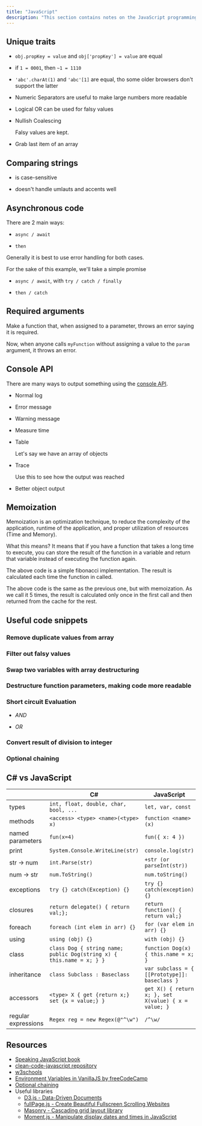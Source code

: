 ```yaml
---
title: "JavaScript"
description: "This section contains notes on the JavaScript programming language."
---
```



## Unique traits

- `obj.propKey = value` and `obj['propKey'] = value` are equal
- if `1 = 0001`, then `~1 = 1110`
- `'abc'.charAt(1)` and  `'abc'[1]` are equal, tho some older browsers don't support the latter
- Numeric Separators are useful to make large numbers more readable

  <Gist gistCode="2b192ecdd9213f18fca22b72c30fab2e" fileName="vars.js" />

- Logical OR can be used for falsy values

  <Gist gistCode="2b192ecdd9213f18fca22b72c30fab2e" fileName="logical-or.js" />

- Nullish Coalescing

  <Gist gistCode="2b192ecdd9213f18fca22b72c30fab2e" fileName="nullish-coalescing.js" />

  Falsy values are kept.
- Grab last item of an array

  <Gist gistCode="2b192ecdd9213f18fca22b72c30fab2e" fileName="array-items.js" />

## Comparing strings

- is case-sensitive

  <Gist gistCode="2b192ecdd9213f18fca22b72c30fab2e" fileName="comparing-strings-case.js" />

- doesn't handle umlauts and accents well

  <Gist gistCode="2b192ecdd9213f18fca22b72c30fab2e" fileName="comparing-strings-accents.js" />

## Asynchronous code

There are 2 main ways:

- `async / await`

  <Gist gistCode="2b192ecdd9213f18fca22b72c30fab2e" fileName="async-await.js" />

- `then`

  <Gist gistCode="2b192ecdd9213f18fca22b72c30fab2e" fileName="then.js" />

Generally it is best to use error handling for both cases.

For the sake of this example, we'll take a simple promise

<Gist gistCode="2b192ecdd9213f18fca22b72c30fab2e" fileName="promise.js" />

- `async / await`, with `try / catch / finally`

  <Gist gistCode="2b192ecdd9213f18fca22b72c30fab2e" fileName="async-try.js" />

- `then / catch`

  <Gist gistCode="2b192ecdd9213f18fca22b72c30fab2e" fileName="then-try.js" />

## Required arguments

Make a function that, when assigned to a parameter, throws an error saying it is required.

<Gist gistCode="2b192ecdd9213f18fca22b72c30fab2e" fileName="recommended-args.js" />

Now, when anyone calls `myFunction` without assigning a value to the `param` argument, it throws an error.

## Console API

There are many ways to output something using the [console API](https://developer.mozilla.org/en-US/docs/Web/API/console).

- Normal log

  <Gist gistCode="2b192ecdd9213f18fca22b72c30fab2e" fileName="csl.js" />

- Error message

  <Gist gistCode="2b192ecdd9213f18fca22b72c30fab2e" fileName="cse.js" />

- Warning message

  <Gist gistCode="2b192ecdd9213f18fca22b72c30fab2e" fileName="csw.js" />

- Measure time

  <Gist gistCode="2b192ecdd9213f18fca22b72c30fab2e" fileName="cs-time.js" />

- Table

  Let's say we have an array of objects

  <Gist gistCode="2b192ecdd9213f18fca22b72c30fab2e" fileName="cst.js" />

- Trace

  Use this to see how the output was reached

  <Gist gistCode="2b192ecdd9213f18fca22b72c30fab2e" fileName="cs-trace.js" />

- Better object output

  <Gist gistCode="2b192ecdd9213f18fca22b72c30fab2e" fileName="csd.js" />

## Memoization

Memoization is an optimization technique, to reduce the complexity of the application,
runtime of the application, and proper utilization of resources (Time and Memory).

What this means? It means that if you have a function that takes a long time to execute,
you can store the result of the function in a variable and return that variable instead of executing the function again.

<Gist gistCode="2b192ecdd9213f18fca22b72c30fab2e" fileName="function-call.js" />

The above code is a simple fibonacci implementation.
The result is calculated each time the function in called.

<Gist gistCode="2b192ecdd9213f18fca22b72c30fab2e" fileName="function-call-memoized.js" />

The above code is the same as the previous one, but with memoization.
As we call it 5 times, the result is calculated only once in the first call
and then returned from the cache for the rest.

## Useful code snippets

### Remove duplicate values from array

<Gist gistCode="2b192ecdd9213f18fca22b72c30fab2e" fileName="remove-duplicates.js" />

### Filter out falsy values

<Gist gistCode="2b192ecdd9213f18fca22b72c30fab2e" fileName="filter-falsy.js" />

### Swap two variables with array destructuring

<Gist gistCode="2b192ecdd9213f18fca22b72c30fab2e" fileName="multiple-vars.js" />

### Destructure function parameters, making code more readable

<Gist gistCode="2b192ecdd9213f18fca22b72c30fab2e" fileName="readable-args.js" />

### Short circuit Evaluation

- *AND*

  <Gist gistCode="2b192ecdd9213f18fca22b72c30fab2e" fileName="short-and.js" />

- *OR*

  <Gist gistCode="2b192ecdd9213f18fca22b72c30fab2e" fileName="short-or.js" />

### Convert result of division to integer

<Gist gistCode="2b192ecdd9213f18fca22b72c30fab2e" fileName="div-to-int.js" />

### Optional chaining

<Gist gistCode="2b192ecdd9213f18fca22b72c30fab2e" fileName="optional-chaining.js" />

## C\# vs JavaScript

|  | C\#| JavaScript |
| --- | --- | --- |
| types | `int, float, double, char, bool, ...` | `let, var, const` |
| methods | `<access> <type> <name>(<type> x)`  | `function <name>(x)` |
| named parameters | `fun(x=4)` | `fun({ x: 4 })` |
| print | `System.Console.WriteLine(str)` | `console.log(str)` |
| str -> num | `int.Parse(str)` | `+str (or parseInt(str))` |
| num -> str | `num.ToString()` | `num.toString()` |
| exceptions | `try {} catch(Exception) {}` | `try {} catch(exception) {}` |
| closures | `return delegate() { return val;};` | `return function() { return val;}` |
| foreach | `foreach (int elem in arr) {}` | `for (var elem in arr) {}` |
| using | `using (obj) {}` | `with (obj) {}` |
| class | `class Dog { string name; public Dog(string x) { this.name = x; } }` | `function Dog(x) { this.name = x; }` |
| inheritance | `class Subclass : Baseclass` | `var subclass = { [[Prototype]]: baseclass }` |
| accessors | `<type> X { get {return x;} set {x = value;} }` | `get X() { return x; }, set X(value) { x = value; }` |
| regular expressions | `Regex reg = new Regex(@"^\w")` | `/^\w/` |

## Resources

- [Speaking JavaScript book](http://speakingjs.com)
- [clean-code-javascript repository](https://github.com/ryanmcdermott/clean-code-javascript)
- [w3schools](https://www.w3schools.com/js/default.asp)
- [Environment Variables in VanillaJS by freeCodeCamp](https://www.freecodecamp.org/news/how-to-use-environment-variables-in-vanillajs/)
- [Optional chaining](https://developer.mozilla.org/en-US/docs/Web/JavaScript/Reference/Operators/Optional_chaining)
- Useful libraries
  - [D3.js - Data-Driven Documents](https://d3js.org/)
  - [fullPage.js - Create Beautiful Fullscreen Scrolling Websites](https://alvarotrigo.com/fullPage/)
  - [Masonry - Cascading grid layout library](https://masonry.desandro.com/)
  - [Moment.js - Manipulate display dates and times in JavaScript](https://momentjs.com/)
